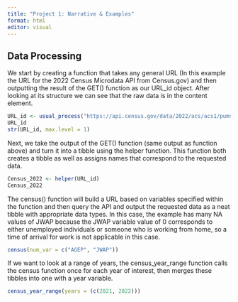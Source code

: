 ```yaml
---
title: "Project 1: Narrative & Examples"
format: html
editor: visual
---
```


## Data Processing

We start by creating a function that takes any general URL (In this example the URL for the 2022 Census Microdata API from Census.gov) and then outputting the result of the GET() function as our URL_id object. After looking at its structure we can see that the raw data is in the content element. 
```r
URL_id <- usual_process("https://api.census.gov/data/2022/acs/acs1/pums?get=SEX,PWGTP,MAR&SCHL=24")
URL_id
str(URL_id, max.level = 1)
```

Next, we take the output of the GET() function (same output as function above) and turn it into a tibble using the helper function. This function both creates a tibble as well as assigns names that correspond to the requested data. 
```r
Census_2022 <- helper(URL_id) 
Census_2022
```

The census() function will build a URL based on variables specified within the function and then query the API and output the requested data as a neat tibble with appropriate data types.
In this case, the example has many NA values of JWAP because the JWAP variable value of 0 corresponds to either unemployed individuals or someone who is working from home, so a time of arrival for work is not applicable in this case.
```r
census(num_var = c("AGEP", "JWAP"))
```

If we want to look at a range of years, the census_year_range function calls the census function once for each year of interest, then merges these tibbles into one with a year variable.
```r
census_year_range(years = (c(2021, 2022)))
```
